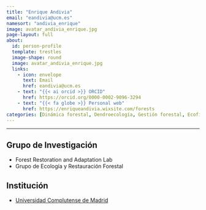 ```yaml
---
title: "Enrique Andivia"
email: "eandivia@ucm.es"  
namesort: "andivia_enrique"
image: avatar_andivia_enrique.jpg
page-layout: full
about: 
  id: person-profile
  template: trestles
  image-shape: round
  image: avatar_andivia_enrique.jpg
  links:
    - icon: envelope
      text: Email
      href: eandivia@ucm.es
    - text: "{{< ai orcid >}} ORCID"
      href: https://orcid.org/0000-0002-9096-3294
    - text: "{{< fa globe >}} Personal web"
      href: https://enriqueandivia.wixsite.com/forests
categories: [Dinámica forestal, Dendroecología, Gestión forestal, Ecofisiología]
---
```

 
<hr>

:::{#person-profile}

## Grupo de Investigación
- Forest Restoration and Adaptation Lab
- Grupo de Ecología y Restauración Forestal

## Institución
- [Universidad Complutense de Madrid](https://www.ucm.es/)

:::
